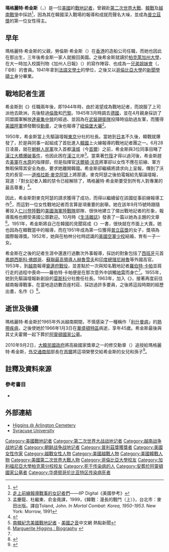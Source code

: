 {{noteTA
|T=zh-hans:玛格丽特·希金斯; zh-hant:瑪格麗特·希金斯;
|1=zh-hans:普利策; zh-hant:普立茲;
|2=zh-cn:朝鲜战争; zh-tw:韓戰; zh-hk:韓戰; zh-sg:韩战;
}}
{{Infobox person
| name        = 瑪格麗特·希金斯<br>{{lang|en|Marguerite Higgins}}
| image_size  = 150px
| image       = Marguerite Higgins 483.jpg
| caption     = 瑪格麗特·希金斯
| birthname   = 
| birth_date  = {{birth date|1920|9|3}}
| birth_place = {{HKG-1910}}
| death_date  = {{death date and age|1966|1|3|1920|9|3}}
| death_place = {{USA}}[[華盛頓特區|華盛頓特區]]
| occupation  = [[戰地記者|戰地記者]]
| alias       = 
| gender      = 
| status      = 
| title       = 
| family      = 
| spouse      = 
| children    = 
| relatives   = 
| ethnicity      = 
| religion    = 
| salary      = 
| networth    = 
| notable_works     = 
| URL         = 
| agent       = 
}}
'''瑪格麗特·希金斯'''（{{lang-en|'''Marguerite Higgins'''}}，{{bd|1920年|9月3日|1966年|1月3日|catIdx=}}）是一位[[美國|美國]]的[[戰地記者|戰地記者]]，曾親赴[[第二次世界大戰|第二次世界大戰]]、[[韓戰|韓戰]]及[[越南戰爭|越南戰爭]]中採訪<ref>{{cite journal|author={{Link-en|約翰·麥克里斯|John H. Michaelis}}|coauthors=|title=Pride of the Regiment|journal=Time Magazine|date=1950-09-25|url=http://www.time.com/time/magazine/article/0,9171,813360-1,00.html|doi=|accessdate=2008-09-11|archive-date=2013-05-26|archive-url=https://web.archive.org/web/20130526214638/http://www.time.com/time/magazine/article/0,9171,813360-1,00.html|dead-url=no}}</ref>，因為其在韓國深入戰場的報導和成就而聲名大噪，並成為[[普立茲獎|普立茲獎]]的第一位女性得主。

==早年==
瑪格麗特·希金斯的父親，勞倫斯·希金斯（{{lang|en|Lawrence Higgins}}）在[[香港|香港]]的造船公司任職，而她也因此在那出生，三年後希金斯一家人就搬回美國。之後希金斯就讀於[[柏克萊加州大學|柏克萊加州大學]]，在大一時加入校園刊物《加州人日報》（{{lang|en|The Daily Californian}}）的寫作陣容、也成為一[[兄弟會與姊妹會|兄弟姐妹會]]（{{lang|en|Gamma Phi Beta}}，ΓΦΒ）的會員。1941年拿到[[法語|法語]][[文學士|文學士]]的學位，之後又以[[哥倫比亞大學|哥倫比亞大學]]的[[新聞學|新聞學]][[碩士|碩士]]身分畢業。

==戰地記者生涯==
希金斯到《{{Link-en|紐約先驅論壇報|New York Herald Tribune}}》任職兩年後，即1944年時，由於渴望成為戰地記者，而說服了上司派他去歐洲，先後駐過[[倫敦|倫敦]]和[[巴黎|巴黎]]。1945年3月時調去[[德國|德國]]，並在4月親身採訪了同盟國軍解放[[達豪集中營|達豪集中營]]的經過、並因為在[[武裝親衛隊|武裝親衛隊]]投降時協助過友軍，而獲得[[美國陸軍|美國陸軍]]頒發戰役[[勳章|勳章]]，之後也報導了[[紐倫堡大審|紐倫堡大審]]<ref name="IIPDigital">[http://iipdigital.ait.org.tw/st/chinese/article/2012/03/201203051625.html#axzz2kgC411SD 走上前線報導戰事的女記者們]——IIP Digital《美國參考》</ref>。

1950年，希金斯當上先驅論壇報[[東京|東京]]分社的社長。當她到[[日本|日本]]不久後，韓戰就爆發了，於是與同事一起組成了首批進入[[韓國|韓國]]上火線報導的戰地記者團之一。6月28日凌晨，就在[[朝鮮人民軍|朝鮮人民軍]]攻入首都[[漢城|漢城]]（今[[首爾|首爾]]）之前，希金斯與3位同事目睹了[[漢江大橋爆破事件|漢江大橋爆破事件]]，也因此困在[[漢江_(韓國)|漢江]]北岸<ref name="漫長">孟慶龍、杜繼東、俞金堯譯，1999，《韓戰：漫長的戰鬥（上）》，台北市：麥田出版。譯自Toland, John. ''In Mortal Combat: Korea, 1950-1953''. New York: Morrow, 1991</ref>。當乘著[[筏|竹筏]]才得以過河後，希金斯趕去[[美軍|美軍]]在[[水原市|水原]]的指揮部，但是指揮官[[沃爾頓·沃克|沃爾頓·沃克]]將軍卻以女性不應在前線、軍方無暇保障其安全為由，要求她離開韓國。希金斯卻繼續將請求向上呈報，傳到了沃克的長官——[[道格拉斯·麥克阿瑟|道格拉斯·麥克阿瑟]]上將那邊。麥克阿瑟之後拍電報給先驅論壇報，寫道：「對女記者入韓的禁令已經解除了，瑪格麗特·希金斯要受到所有人對專業的最高尊重」<ref>{{Cite web |url=http://www.time.com/time/magazine/article/0,9171,821303,00.html |title="Last Word", ''Time Magazine'', July 31, 1950 |accessdate=2013-11-15 |archive-date=2013-06-24 |archive-url=https://web.archive.org/web/20130624140059/http://www.time.com/time/magazine/article/0,9171,821303,00.html |dead-url=no }}</ref>。

因此，希金斯對麥克阿瑟的請求獲得了成功，而得以繼續留在該國從事前線報導工作<ref name="VOA">[http://www.voachinese.com/articleprintview/767422.html 南韓紀念美國戰地記者] - [[美國之音|美國之音]]中文網 熱點新聞</ref>，而這對一位女性戰地記者而言算是項重要的創舉。她在該年9月15號時跟隨著投入[[仁川登陸戰|仁川登陸戰]]的[[美國海軍陸戰隊|美國海軍陸戰隊]]部隊、很快地建立了傑出戰地記者的形象，報導風格也頗受美國公眾歡迎。10月時《[[生活雜誌|生活雜誌]]》發表了一篇以她為主題的文章<ref name="Biography">[http://www.spartacus.schoolnet.co.uk/USAhigginsM.htm Marguerite Higgins : Biography] {{webarchive|url=https://web.archive.org/web/20131002191858/http://www.spartacus.schoolnet.co.uk/USAhigginsM.htm |date=2013-10-02 }}</ref>。1951年，希金斯將自己在韓國的見聞寫成《{{lang|en|War in Korea: A Woman Combat Correspondent}}》一書，很快就在市面上大賣。她也因為在韓戰當中的報導，而在1951年成為第一位獲得[[普立茲獎|普立茲獎]]的女子，獎項為國際報導獎。1952年，她與在柏林分社時認識的[[美國空軍|美國空軍]][[少校|少校]]{{Link-en|威廉·伊凡斯·霍爾|William Evans Hall}}結婚，育有一子一女。

希金斯在之後的記者生涯中還進行過數次外事報導，採訪的對象包括了[[西班牙|西班牙]]元首[[弗朗西斯科·佛朗哥|弗朗西斯科·佛朗哥]]、[[蘇聯最高領導人列表|蘇聯最高領導人]][[赫魯雪夫|赫魯雪夫]]和[[印度總理|印度總理]][[尼赫魯|尼赫魯]]等外國高官。1953年，到[[越南|越南]]報導[[奠邊府戰役|奠邊府戰役]]，並差點於一次與知名戰地記者[[安德魯·弗里德曼|羅伯特·卡帕]]並肩行走的過程中喪命——羅伯特·卡帕便是在那次意外中誤觸[[地雷|地雷]]而身亡<ref name="Biography"></ref>。1955年，她到先驅論壇報新創設的[[莫斯科|莫斯科]]分社擔任社長。1963年，加入《{{Link-en|華盛頓新聞報|Newsday}}》，接著再度前往越南報導戰事，在當地造訪數百座村莊、採訪過許多要員，之後將這段時期的經歷出書，名作《{{lang|en|Our Vietnam Nightmare}}》<ref>{{cite book|author=瑪格麗特·希金斯|title=Our Vietnam Nightmare: The story of U.S. involvement in the Vietnamese tragedy, with thoughts on a future policy|publisher=Harper and Row|date=1965-01-01|location=New York|isbn=978-0-06-011890-7|nopp=true|page=Back jacket}}</ref>。

==逝世及後續==
瑪格麗特·希金斯於1965年外派越南期間，不慎感染了一種稱作「[[利什曼病|利什曼病]]」的[[熱帶|熱帶]][[疾病|疾病]]，之後使她於1966年1月3日在[[華盛頓特區|華盛頓特區]]病逝，享年45歲。希金斯最後與其丈夫霍爾一起下葬於[[阿靈頓國家公墓|阿靈頓國家公墓]]。

2010年9月2日，[[韓國政府|大韓民國政府]]將高級國家獎章之一的修交勳章（{{lang|ko|수교훈장}}）追授給瑪格麗特·希金斯，[[韓國外交部|外交通商部]]部長{{Link-ko|柳明桓|유명환}}在[[首爾|首爾]]將這項榮譽交給希金斯的女兒和孫子<ref>{{cite news|url=http://www.arirang.co.kr/News/News_View.asp?nseq=106541&category=2|title=US War Correspondent Posthumously Awarded National Medal in Seoul|publisher=Arirang News（阿里郎新聞）|date=2010-09-02|accessdate=2013-11-15|archive-date=2020-08-03|archive-url=https://web.archive.org/web/20200803195305/http://www.arirang.co.kr/News/News_View.asp?nseq=106541&category=2|dead-url=no}}</ref>。

==註釋及資料來源==
{{reflist}}

===參考書目===
*{{Cite book
  | author = Marguerite Higgins
  | title = Our Vietnam Nightmare: The story of U.S. involvement in the Vietnamese tragedy, with thoughts on a future policy
  | place = New York
  | publisher = Harper and Row
  | year = 1965
  | volume =
  | edition =
  | url =https://archive.org/details/ourvietnamnightm00higg
  | doi =
  | id =
  | isbn = 978-0-06-011890-7
  | postscript = <!--None-->}}

==外部連結==
* [http://www.arlingtoncemetery.net/mhiggins.htm Higgins @ Arlington Cemetery] {{Wayback|url=http://www.arlingtoncemetery.net/mhiggins.htm |date=20200803170057 }}
* [https://web.archive.org/web/20131030092402/http://library.syr.edu/digital/guides/h/higgins_m.htm Syracuse University]

{{Authority control}}

{{DEFAULTSORT:Higgins, Marguerite}}
[[Category:美國戰地記者|Category:美國戰地記者]]
[[Category:第二次世界大战战地记者|Category:第二次世界大战战地记者]]
[[Category:越南战争战地记者|Category:越南战争战地记者]]
[[Category:朝鲜战争战地记者|Category:朝鲜战争战地记者]]
[[Category:普利茲獎獲獎者|Category:普利茲獎獲獎者]]
[[Category:美國女性作家|Category:美國女性作家]]
[[Category:越戰女性人物|Category:越戰女性人物]]
[[Category:美國越戰人物|Category:美國越戰人物]]
[[Category:美國韓戰人物|Category:美國韓戰人物]]
[[Category:美國第二次世界大戰人物|Category:美國第二次世界大戰人物]]
[[Category:哥倫比亞大學校友|Category:哥倫比亞大學校友]]
[[Category:加利福尼亞大學柏克萊分校校友|Category:加利福尼亞大學柏克萊分校校友]]
[[Category:死于传染病的人|Category:死于传染病的人]]
[[Category:安葬於阿靈頓國家公墓者|Category:安葬於阿靈頓國家公墓者]]
[[Category:华盛顿哥伦比亚特区传染病死者|Category:华盛顿哥伦比亚特区传染病死者]]
